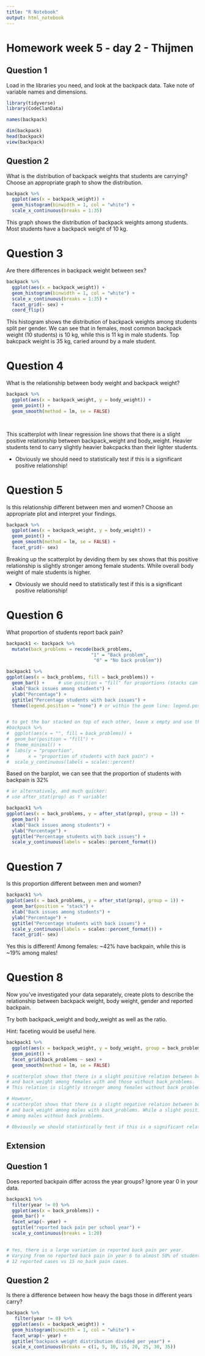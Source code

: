 ```yaml
---
title: "R Notebook"
output: html_notebook
---
```


# Homework week 5 - day 2 - Thijmen

## Question 1
Load in the libraries you need, and look at the backpack data. 
Take note of variable names and dimensions.
```r
library(tidyverse)
library(CodeClanData)

names(backpack)
```
```r
dim(backpack)
head(backpack)
view(backpack)
```

## Question 2
What is the distribution of backpack weights that students are carrying? 
Choose an appropriate graph to show the distribution.

```r
backpack %>% 
  ggplot(aes(x = backpack_weight)) +
  geom_histogram(binwidth = 1, col = "white") +
  scale_x_continuous(breaks = 1:35)
```
This graph shows the distribution of backpack weights among students. 
Most students have a backpack weight of 10 kg.

# Question 3
Are there differences in backpack weight between sex?

```r
backpack %>% 
  ggplot(aes(x = backpack_weight)) +
  geom_histogram(binwidth = 1, col = "white") +
  scale_x_continuous(breaks = 1:35) +
  facet_grid(~ sex) +
  coord_flip()
```
This histogram shows the distribution of backpack weights among students split per gender. 
We can see that in females, most common backpack weight (10 students) is 10 kg, 
while this is 11 kg in male students.
Top bakcpack weight is 35 kg, caried around by a male student.

# Question 4
What is the relationship between body weight and backpack weight?

```r
backpack %>% 
  ggplot(aes(x = backpack_weight, y = body_weight)) +
  geom_point() +
  geom_smooth(method = lm, se = FALSE)

  
```
This scatterplot with linear regression line shows that there is a slight positive relationship
between backpack_weight and body_weight.
Heavier students tend to carry slightly heavier bakcpacks than their lighter students.

* Obviously we should need to statistically test if this is a significant positive relationship!

# Question 5
Is this relationship different between men and women? 
Choose an appropriate plot and interpret your findings.

```r
backpack %>% 
  ggplot(aes(x = backpack_weight, y = body_weight)) +
  geom_point() +
  geom_smooth(method = lm, se = FALSE) +
  facet_grid(~ sex)
```
Breaking up the scatterplot by deviding them by sex shows that this positive relationship 
is slightly stronger among female students. While overall body weight of male students is higher.

* Obviously we should need to statistically test if this is a significant positive relationship!

# Question 6
What proportion of students report back pain?

```r
backpack1 <- backpack %>% 
  mutate(back_problems = recode(back_problems,
                               "1" = "Back problem",
                                "0" = "No back problem"))

backpack1 %>% 
ggplot(aes(x = back_problems, fill = back_problems)) +
  geom_bar() +     # use position = "fill" for proportions (stacks can't go higher than 1)
  xlab("Back issues among students") +
  ylab("Percentage") +
  ggtitle("Percentage students with back issues") +
  theme(legend.position = "none") # or within the geom line: legend.position = "none"


# to get the bar stacked on top of each other, leave x empty and use the 'fill = ' argument
#backpack %>% 
#  ggplot(aes(x = "", fill = back_problems)) +
#  geom_bar(position = "fill") +
#  theme_minimal() +
#  labs(y = "proportion",
#       x = "proportion of students with back pain") +
#  scale_y_continuous(labels = scales::percent)
```
Based on the barplot, we can see that the proportion of students with backpain is 32%

```r
# or alternatively, and much quicker:
# use after_stat(prop) as Y variable!

backpack1 %>% 
ggplot(aes(x = back_problems, y = after_stat(prop), group = 1)) +
  geom_bar() +    
  xlab("Back issues among students") +
  ylab("Percentage") +
  ggtitle("Percentage students with back issues") +
  scale_y_continuous(labels = scales::percent_format())

```




# Question 7
Is this proportion different between men and women?

```r
backpack1 %>% 
ggplot(aes(x = back_problems, y = after_stat(prop), group = 1)) +
  geom_bar(position = "stack") +
  xlab("Back issues among students") +
  ylab("Percentage") +
  ggtitle("Percentage students with back issues") +
  scale_y_continuous(labels = scales::percent_format()) +
  facet_grid(~ sex) 
```
Yes this is different! Among females: ~42% have backpain, while this is ~19% among males!

# Question 8
Now you’ve investigated your data separately, create plots to describe the 
relationship between backpack weight, body weight, gender and reported backpain.

Try both backpack_weight and body_weight as well as the ratio.

Hint: faceting would be useful here.

```r
backpack1 %>% 
  ggplot(aes(x = backpack_weight, y = body_weight, group = back_problems)) +
  geom_point() +
  facet_grid(back_problems ~ sex) +
  geom_smooth(method = lm, se = FALSE) 

# scatterplot shows that there is a slight positive relation between body_weight 
# and back_weight among females with and those without back_problems. 
# This relation is slightly stronger among females without back problems.

# However, 
# scatterplot shows that there is a slight negative relation between body_weight 
# and back_weight among males with back_problems. While a slight positive relation exists 
# among males without back problems.

# Obviously we should statistically test if this is a significant relationship!

```
## Extension
## Question 1
Does reported backpain differ across the year groups? Ignore year 0 in your data.

```r
backpack1 %>% 
  filter(year != 0) %>% 
  ggplot(aes(x = back_problems)) +
  geom_bar() +
  facet_wrap(~ year) +
  ggtitle("reported back pain per school year") +
  scale_y_continuous(breaks = 1:20)
  

# Yes, there is a large variation in reported back pain per year. 
# Varying from no reported back pain in year 6 to almost 50% of students with back pain in year 3 with 
# 12 reported cases vs 15 no_back pain cases.
```

## Question 2
Is there a difference between how heavy the bags those in different years carry?
```r
backpack %>% 
   filter(year != 0) %>%
  ggplot(aes(x = backpack_weight)) +
  geom_histogram(binwidth = 1, col = "white") +
  facet_wrap(~ year) +
  ggtitle("backpack weight distribution divided per year") +
  scale_x_continuous(breaks = c(1, 5, 10, 15, 20, 25, 30, 35))

```

